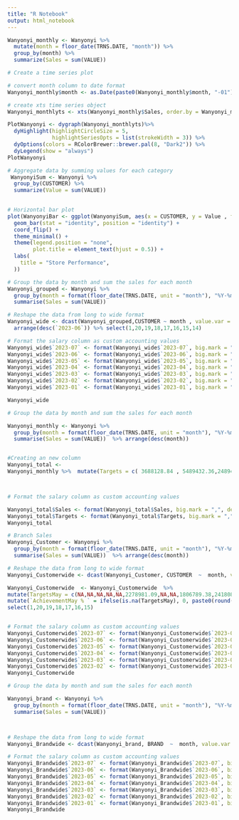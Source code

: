 ```yaml
---
title: "R Notebook"
output: html_notebook
---
```

```r


Wanyonyi_monthly <- Wanyonyi %>%
  mutate(month = floor_date(TRNS.DATE, "month")) %>%
  group_by(month) %>%
  summarize(Sales = sum(VALUE))

# Create a time series plot

# convert month column to date format
Wanyonyi_monthly$month <- as.Date(paste0(Wanyonyi_monthly$month, "-01"))

# create xts time series object
Wanyonyi_monthlyts <- xts(Wanyonyi_monthly$Sales, order.by = Wanyonyi_monthly$month)

PlotWanyonyi <- dygraph(Wanyonyi_monthlyts)%>%
  dyHighlight(highlightCircleSize = 5, 
              highlightSeriesOpts = list(strokeWidth = 3)) %>%
  dyOptions(colors = RColorBrewer::brewer.pal(8, "Dark2")) %>%
  dyLegend(show = "always")
PlotWanyonyi
```


```r
# Aggregate data by summing values for each category
 WanyonyiSum <- Wanyonyi %>%
  group_by(CUSTOMER) %>%
  summarize(Value = sum(VALUE))
 

# Horizontal bar plot 
plot(WanyonyiBar <- ggplot(WanyonyiSum, aes(x = CUSTOMER, y = Value , fill = CUSTOMER)) +
  geom_bar(stat = "identity", position = "identity") +
  coord_flip() + 
  theme_minimal() +
  theme(legend.position = "none",
        plot.title = element_text(hjust = 0.5)) +
  labs(
    title = "Store Performance",
  ))
```

```r
# Group the data by month and sum the sales for each month
Wanyonyi_grouped <- Wanyonyi %>%
  group_by(month = format(floor_date(TRNS.DATE, unit = "month"), "%Y-%m"),CUSTOMER) %>%
  summarise(Sales = sum(VALUE))

# Reshape the data from long to wide format
Wanyonyi_wide <- dcast(Wanyonyi_grouped,CUSTOMER ~ month , value.var = "Sales") %>%
  arrange(desc(`2023-06`)) %>% select(1,20,19,18,17,16,15,14)

# Format the salary column as custom accounting values
Wanyonyi_wide$`2023-07` <- format(Wanyonyi_wide$`2023-07`, big.mark = ",", decimal.mark = ".", nsmall = 0)
Wanyonyi_wide$`2023-06` <- format(Wanyonyi_wide$`2023-06`, big.mark = ",", decimal.mark = ".", nsmall = 0)
Wanyonyi_wide$`2023-05` <- format(Wanyonyi_wide$`2023-05`, big.mark = ",", decimal.mark = ".", nsmall = 0)
Wanyonyi_wide$`2023-04` <- format(Wanyonyi_wide$`2023-04`, big.mark = ",", decimal.mark = ".", nsmall = 0)
Wanyonyi_wide$`2023-03` <- format(Wanyonyi_wide$`2023-03`, big.mark = ",", decimal.mark = ".", nsmall = 0)
Wanyonyi_wide$`2023-02` <- format(Wanyonyi_wide$`2023-02`, big.mark = ",", decimal.mark = ".", nsmall = 0)
Wanyonyi_wide$`2023-01` <- format(Wanyonyi_wide$`2023-01`, big.mark = ",", decimal.mark = ".", nsmall = 0)

Wanyonyi_wide

```

```r
# Group the data by month and sum the sales for each month

Wanyonyi_monthly <- Wanyonyi %>%
  group_by(month = format(floor_date(TRNS.DATE, unit = "month"), "%Y-%m")) %>%
  summarise(Sales = sum(VALUE))  %>% arrange(desc(month))


#Creating an new column
Wanyonyi_total <-
Wanyonyi_monthly %>%  mutate(Targets = c( 3688128.84 , 5489432.36,2489432.36, 2489432.36 , 4182493.66, 4182493.66, 4182493.66, NA,  NA,  NA, NA,  NA,  NA,  NA,  NA,  NA,  NA,  NA,  NA)) %>% mutate(`Achievement % ` = ifelse(is.na(Targets), NA,  paste0(round(Sales / Targets * 100), "%")))



# Format the salary column as custom accounting values

Wanyonyi_total$Sales <- format(Wanyonyi_total$Sales, big.mark = ",", decimal.mark = ".", nsmall = 0)
Wanyonyi_total$Targets <- format(Wanyonyi_total$Targets, big.mark = ",", decimal.mark = ".", nsmall = 0)
Wanyonyi_total

```


```r
# Branch Sales
Wanyonyi_Customer <- Wanyonyi %>%
  group_by(month = format(floor_date(TRNS.DATE, unit = "month"), "%Y-%m"),CUSTOMER) %>%
  summarise(Sales = sum(VALUE))  %>% arrange(desc(month))

# Reshape the data from long to wide format
Wanyonyi_Customerwide <- dcast(Wanyonyi_Customer, CUSTOMER  ~  month, value.var = "Sales") 

Wanyonyi_Customerwide  <- Wanyonyi_Customerwide  %>% 
mutate(TargetsMay = c(NA,NA,NA,NA,NA,2278981.09,NA,NA,1806789.38,241808)) %>% 
mutate(`AchievementMay % ` = ifelse(is.na(TargetsMay), 0, paste0(round(`2023-06`/ TargetsMay * 100), "%"))) %>% arrange(desc(`2023-07`))  %>% 
select(1,20,19,18,17,16,15)


# Format the salary column as custom accounting values
Wanyonyi_Customerwide$`2023-07` <- format(Wanyonyi_Customerwide$`2023-07`, big.mark = ",", decimal.mark = ".", nsmall = 0)
Wanyonyi_Customerwide$`2023-06` <- format(Wanyonyi_Customerwide$`2023-06`, big.mark = ",", decimal.mark = ".", nsmall = 0)
Wanyonyi_Customerwide$`2023-05` <- format(Wanyonyi_Customerwide$`2023-05`, big.mark = ",", decimal.mark = ".", nsmall = 0)
Wanyonyi_Customerwide$`2023-04` <- format(Wanyonyi_Customerwide$`2023-04`, big.mark = ",", decimal.mark = ".", nsmall = 0)
Wanyonyi_Customerwide$`2023-03` <- format(Wanyonyi_Customerwide$`2023-03`, big.mark = ",", decimal.mark = ".", nsmall = 0)
Wanyonyi_Customerwide$`2023-02` <- format(Wanyonyi_Customerwide$`2023-02`, big.mark = ",", decimal.mark = ".", nsmall = 0)
Wanyonyi_Customerwide
```

```r
# Group the data by month and sum the sales for each month

Wanyonyi_brand <- Wanyonyi %>%
  group_by(month = format(floor_date(TRNS.DATE, unit = "month"), "%Y-%m"),BRAND) %>%
  summarise(Sales = sum(VALUE))



# Reshape the data from long to wide format
Wanyonyi_Brandwide <- dcast(Wanyonyi_brand, BRAND  ~  month, value.var = "Sales") %>% select(1,20,19,18,17,16,15,14) %>% arrange(desc(`2023-07`))

# Format the salary column as custom accounting values
Wanyonyi_Brandwide$`2023-07` <- format(Wanyonyi_Brandwide$`2023-07`, big.mark = ",", decimal.mark = ".", nsmall = 0)
Wanyonyi_Brandwide$`2023-06` <- format(Wanyonyi_Brandwide$`2023-06`, big.mark = ",", decimal.mark = ".", nsmall = 0)
Wanyonyi_Brandwide$`2023-05` <- format(Wanyonyi_Brandwide$`2023-05`, big.mark = ",", decimal.mark = ".", nsmall = 0)
Wanyonyi_Brandwide$`2023-04` <- format(Wanyonyi_Brandwide$`2023-04`, big.mark = ",", decimal.mark = ".", nsmall = 0)
Wanyonyi_Brandwide$`2023-03` <- format(Wanyonyi_Brandwide$`2023-03`, big.mark = ",", decimal.mark = ".", nsmall = 0)
Wanyonyi_Brandwide$`2023-02` <- format(Wanyonyi_Brandwide$`2023-02`, big.mark = ",", decimal.mark = ".", nsmall = 0)
Wanyonyi_Brandwide$`2023-01` <- format(Wanyonyi_Brandwide$`2023-01`, big.mark = ",", decimal.mark = ".", nsmall = 0)
Wanyonyi_Brandwide
```




